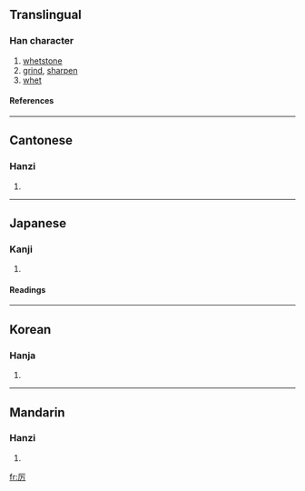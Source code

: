 {{see|厲}}

==Translingual==
===Han character===
{{Han char|rn=27|rad=厂|as=03|sn=5|four=|canj=一一尸 (MMS)}}
# [[whetstone]]
# [[grind]], [[sharpen]]
# [[whet]]
====References====
{{Han ref|kx=0160.251|dkj=02902|dj=0367.110|hdz=10068.080|uh=5389|ud=21385}}
----
==Cantonese==
===Hanzi===
{{yue-hanzi|jyut=|y=lai6}}
# {{defn|Cantonese}}
----
==Japanese==
===Kanji===
{{ja-kanji|grade=|rs=厂03}}
# {{defn|Japanese}} 
====Readings====
{{ja-readings|on=[[れい]] (rei)|kun=}}
----
==Korean==
===Hanja===
{{ko-hanja|hangeul=려|rv=ryeo|mr=ryŏ}}
# {{defn|Korean}}
----
==Mandarin==
===Hanzi===
{{cmn-hanzi|tra=厲|pin=[[lì]] ([[li4]]), [[yà]] ([[ya4]])|wg=li<sup>4</sup>, ya<sup>4</sup>}}
# {{defn|Mandarin}}

[[fr:厉]]